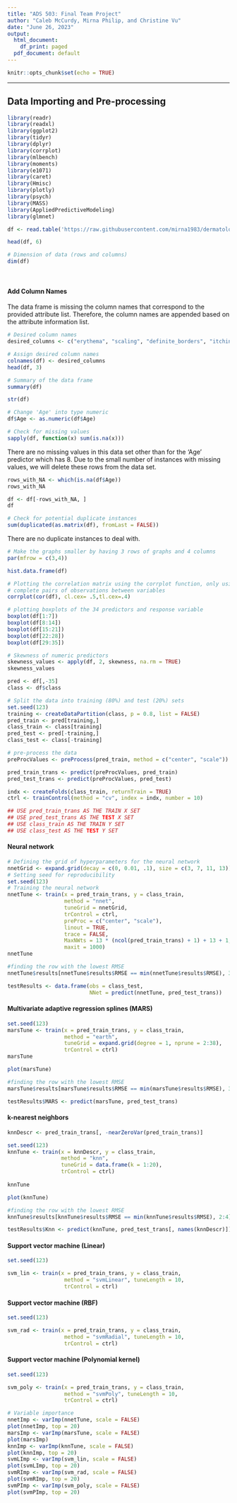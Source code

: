```yaml
---
title: "ADS 503: Final Team Project"
author: "Caleb McCurdy, Mirna Philip, and Christine Vu"
date: "June 26, 2023"
output:
  html_document:
    df_print: paged
  pdf_document: default
---
```


```r
knitr::opts_chunk$set(echo = TRUE)
```

***

## Data Importing and Pre-processing
```r
library(readr)
library(readxl)
library(ggplot2)
library(tidyr)
library(dplyr)
library(corrplot)
library(mlbench)
library(moments)
library(e1071)
library(caret)
library(Hmisc)
library(plotly)
library(psych)
library(MASS)
library(AppliedPredictiveModeling)
library(glmnet)
```

```r
df <- read.table('https://raw.githubusercontent.com/mirna1983/dermatology-project/main/data/dermatology.data', sep = ",")

head(df, 6)
```

```r
# Dimension of data (rows and columns)
dim(df)
```

&nbsp;

#### Add Column Names

The data frame is missing the column names that correspond to the provided attribute list. Therefore, the column names are appended based on the attribute information list.

```r
# Desired column names
desired_columns <- c("erythema", "scaling", "definite_borders", "itching", "koebner_phenomenon", "polygonal_papules", "follicular_papules", "oral_mucosal_involvement", "knee_and_elbow_involvement", "scalp_involvement", "family_history", "melanin_incontinence", "eosinophils_in_the_infiltrate", "PNL_infiltrate", "fibrosis_of_the_papillary_dermis", "exocytosis", "acanthosis", "hyperkeratosis", "parakeratosis", "clubbing_of_the_rete_ridges", "elongation_of_the_rete_ridges", "thinning_of_the_suprapapillary_epidermis", "spongiform_pustule", "munro_microabcess", "focal_hypergranulosis", "disappearance_of_the_granular_layer", "vacuolisation_and_damage_of_basal_layer", "spongiosis", "saw-tooth_appearance_of_retes", "follicular_horn_plug", "perifollicular_parakeratosis", "inflammatory_monoluclear_inflitrate", "band-like_infiltrate", "Age", "class")

# Assign desired column names
colnames(df) <- desired_columns
head(df, 3)
```

```r
# Summary of the data frame
summary(df)
```

```r
str(df)
```

```r
# Change 'Age' into type numeric
df$Age <- as.numeric(df$Age)
```


```r
# Check for missing values
sapply(df, function(x) sum(is.na(x)))
```

There are no missing values in this data set other than for the 'Age' predictor which has 8. Due to the small number of instances with missing values, we will delete these rows from the data set.

```r
rows_with_NA <- which(is.na(df$Age))
rows_with_NA

df <- df[-rows_with_NA, ]
df
```

```r
# Check for potential duplicate instances
sum(duplicated(as.matrix(df), fromLast = FALSE))
```

There are no duplicate instances to deal with.

```r
# Make the graphs smaller by having 3 rows of graphs and 4 columns 
par(mfrow = c(3,4))

hist.data.frame(df)
```

```r
# Plotting the correlation matrix using the corrplot function, only using 
# complete pairs of observations between variables
corrplot(cor(df), cl.cex= .5,tl.cex=.4)
```

```r
# plotting boxplots of the 34 predictors and response variable
boxplot(df[1:7])
boxplot(df[8:14])
boxplot(df[15:21])
boxplot(df[22:28])
boxplot(df[29:35])
```

```r
# Skewness of numeric predictors
skewness_values <- apply(df, 2, skewness, na.rm = TRUE)
skewness_values
```

```r
pred <- df[,-35]
class <- df$class

# Split the data into training (80%) and test (20%) sets
set.seed(123)
training <- createDataPartition(class, p = 0.8, list = FALSE)
pred_train <- pred[training,]
class_train <- class[training]
pred_test <- pred[-training,]
class_test <- class[-training]

# pre-process the data
preProcValues <- preProcess(pred_train, method = c("center", "scale"))

pred_train_trans <- predict(preProcValues, pred_train)
pred_test_trans <- predict(preProcValues, pred_test)

indx <- createFolds(class_train, returnTrain = TRUE)
ctrl <- trainControl(method = "cv", index = indx, number = 10)
```

```r
## USE pred_train_trans AS THE TRAIN X SET
## USE pred_test_trans AS THE TEST X SET
## USE class_train AS THE TRAIN Y SET
## USE class_test AS THE TEST Y SET
```


#### Neural network
```r
# Defining the grid of hyperparameters for the neural network
nnetGrid <- expand.grid(decay = c(0, 0.01, .1), size = c(3, 7, 11, 13))
# Setting seed for reproducibility
set.seed(123)
# Training the neural network
nnetTune <- train(x = pred_train_trans, y = class_train,
                  method = "nnet",
                  tuneGrid = nnetGrid,
                  trControl = ctrl,
                  preProc = c("center", "scale"),
                  linout = TRUE,
                  trace = FALSE,
                  MaxNWts = 13 * (ncol(pred_train_trans) + 1) + 13 + 1,
                  maxit = 1000)
nnetTune
```
```r
#finding the row with the lowest RMSE
nnetTune$results[nnetTune$results$RMSE == min(nnetTune$results$RMSE), 3:5]

testResults <- data.frame(obs = class_test,
                          NNet = predict(nnetTune, pred_test_trans))
```

#### Multivariate adaptive regression splines (MARS)
```r
set.seed(123)
marsTune <- train(x = pred_train_trans, y = class_train,
                  method = "earth",
                  tuneGrid = expand.grid(degree = 1, nprune = 2:38),
                  trControl = ctrl)
marsTune

plot(marsTune)

#finding the row with the lowest RMSE
marsTune$results[marsTune$results$RMSE == min(marsTune$results$RMSE), 3:5]

testResults$MARS <- predict(marsTune, pred_test_trans)
```

#### k-nearest neighbors
```r
knnDescr <- pred_train_trans[, -nearZeroVar(pred_train_trans)]

set.seed(123)
knnTune <- train(x = knnDescr, y = class_train,
                 method = "knn",
                 tuneGrid = data.frame(k = 1:20),
                 trControl = ctrl)
                 
knnTune

plot(knnTune)

#finding the row with the lowest RMSE
knnTune$results[knnTune$results$RMSE == min(knnTune$results$RMSE), 2:4]

testResults$Knn <- predict(knnTune, pred_test_trans[, names(knnDescr)])
```

#### Support vector machine (Linear)
```r
set.seed(123)

svm_lin <- train(x = pred_train_trans, y = class_train,
                  method = "svmLinear", tuneLength = 10,
                  trControl = ctrl)
```

#### Support vector machine (RBF)
```r
set.seed(123)

svm_rad <- train(x = pred_train_trans, y = class_train,
                  method = "svmRadial", tuneLength = 10,
                  trControl = ctrl)
```

#### Support vector machine (Polynomial kernel)
```r
set.seed(123)

svm_poly <- train(x = pred_train_trans, y = class_train,
                  method = "svmPoly", tuneLength = 10,
                  trControl = ctrl)
```

```r
# Variable importance
nnetImp <- varImp(nnetTune, scale = FALSE)
plot(nnetImp, top = 20)
marsImp <- varImp(marsTune, scale = FALSE)
plot(marsImp)
knnImp <- varImp(knnTune, scale = FALSE)
plot(knnImp, top = 20)
svmLImp <- varImp(svm_lin, scale = FALSE)
plot(svmLImp, top = 20)
svmRImp <- varImp(svm_rad, scale = FALSE)
plot(svmRImp, top = 20)
svmPImp <- varImp(svm_poly, scale = FALSE)
plot(svmPImp, top = 20)
```